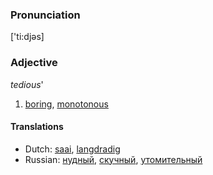 ===Pronunciation===
['ti:djəs]
===Adjective===
''tedious'''
#[[boring]], [[monotonous]]
====Translations====
*Dutch: [[saai]], [[langdradig]]
*Russian: [[нудный]], [[скучный]], [[утомительный]]